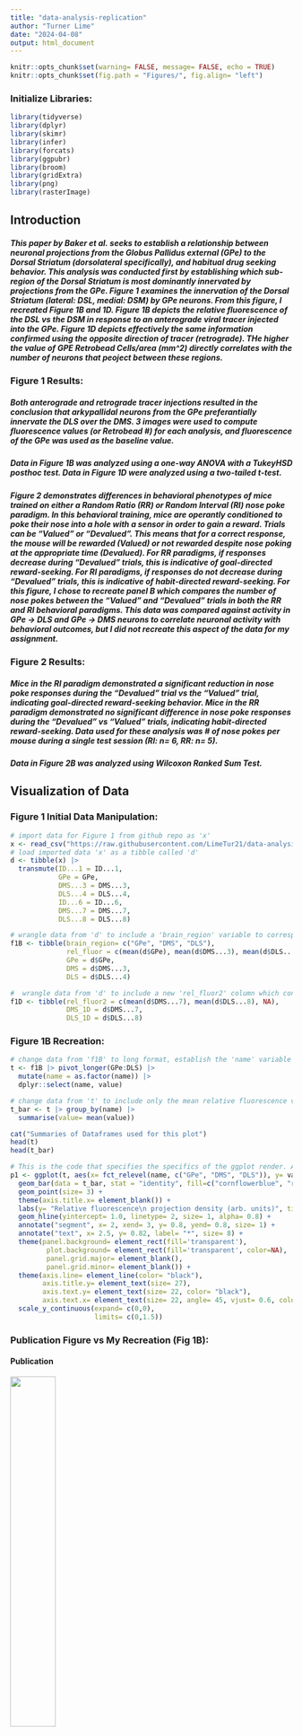 ```yaml
---
title: "data-analysis-replication"
author: "Turner Lime"
date: "2024-04-08"
output: html_document
---
```


```r
knitr::opts_chunk$set(warning= FALSE, message= FALSE, echo = TRUE)
knitr::opts_chunk$set(fig.path = "Figures/", fig.align= "left")
```

### Initialize Libraries:
```r
library(tidyverse)
library(dplyr)
library(skimr)
library(infer)
library(forcats)
library(ggpubr)
library(broom)
library(gridExtra)
library(png)
library(rasterImage)
```

## Introduction
##### This paper by Baker et al. seeks to establish a relationship between neuronal projections from the Globus Pallidus external (GPe) to the Dorsal Striatum (dorsolateral specifically), and habitual drug seeking behavior. This analysis was conducted first by establishing which sub-region of the Dorsal Striatum is most dominantly innervated by projections from the GPe. Figure 1 examines the innervation of the Dorsal Striatum (lateral: DSL, medial: DSM) by GPe neurons. From this figure, I recreated Figure 1B and 1D. Figure 1B depicts the relative fluorescence of the DSL vs the DSM in response to an anterograde viral tracer injected into the GPe. Figure 1D depicts effectively the same information confirmed using the opposite direction of tracer (retrograde). THe higher the value of GPE Retrobead Cells/area (mm^2) directly correlates with the number of neurons that peoject between these regions.

### Figure 1 Results:
##### Both anterograde and retrograde tracer injections resulted in the conclusion that arkypallidal neurons from the GPe preferantially innervate the DLS over the DMS. 3 images were used to compute fluorescence values (or Retrobead #) for each analysis, and fluorescence of the GPe was used as the baseline value.
##### Data in Figure 1B was analyzed using a one-way ANOVA with a TukeyHSD posthoc test. Data in Figure 1D were analyzed using a two-tailed t-test. 

##### Figure 2 demonstrates differences in behavioral phenotypes of mice trained on either a Random Ratio (RR) or Random Interval (RI) nose poke paradigm. In this behavioral training, mice are operantly conditioned to poke their nose into a hole with a sensor in order to gain a reward. Trials can be "Valued" or "Devalued". This means that for a correct response, the mouse will be rewarded (Valued) or not rewarded despite nose poking at the appropriate time (Devalued). For RR paradigms, if responses decrease during "Devalued" trials, this is indicative of goal-directed reward-seeking. For RI paradigms, if responses do not decrease during "Devalued" trials, this is indicative of habit-directed reward-seeking. For this figure, I chose to recreate panel B which compares the number of nose pokes between the "Valued" and "Devalued" trials in both the RR and RI behavioral paradigms. This data was compared against activity in GPe -> DLS and GPe -> DMS neurons to correlate neuronal activity with behavioral outcomes, but I did not recreate this aspect of the data for my assignment.

### Figure 2 Results:
##### Mice in the RI paradigm demonstrated a significant reduction in nose poke responses during the "Devalued" trial vs the "Valued" trial, indicating goal-directed reward-seeking behavior. Mice in the RR paradigm demonstrated no significant difference in nose poke responses during the "Devalued" vs "Valued" trials, indicating habit-directed reward-seeking. Data used for these analysis was # of nose pokes per mouse during a single test session (RI: n= 6, RR: n= 5).
##### Data in Figure 2B was analyzed using Wilcoxon Ranked Sum Test. 


## Visualization of Data
### Figure 1 Initial Data Manipulation:
```r
# import data for Figure 1 from github repo as 'x'
x <- read_csv("https://raw.githubusercontent.com/LimeTur21/data-analysis-replication/main/Figure1.csv", skip= 1)
# load imported data 'x' as a tibble called 'd'
d <- tibble(x) |>
  transmute(ID...1 = ID...1,
            GPe = GPe,
            DMS...3 = DMS...3,
            DLS...4 = DLS...4,
            ID...6 = ID...6,
            DMS...7 = DMS...7,
            DLS...8 = DLS...8)

# wrangle data from 'd' to include a 'brain_region' variable to correspond to 'rel_fluor' values and winnow data to include only values relevant for Figure 1B. 'rel_fluor' values in this dataframe represent the mean of the relative fluorescence per brain region as compared to the GPe. 
f1B <- tibble(brain_region= c("GPe", "DMS", "DLS"),
              rel_fluor = c(mean(d$GPe), mean(d$DMS...3), mean(d$DLS...4)),
              GPe = d$GPe,
              DMS = d$DMS...3,
              DLS = d$DLS...4)

#  wrangle data from 'd' to include a new 'rel_fluor2' column which contains the mean Retrobead density in the GPe following retrograde tracing from either the DLS or DMS, and to winnow the data to include only values relevant for Figure 1D.
f1D <- tibble(rel_fluor2 = c(mean(d$DMS...7), mean(d$DLS...8), NA),
              DMS_1D = d$DMS...7,
              DLS_1D = d$DLS...8)
```

### Figure 1B Recreation:
```r
# change data from 'f1B' to long format, establish the 'name' variable as a factor, and winnow resulting dataframe to include only the 'name' and 'value' column. These columns contain the brain region and raw relative fluorescence values. This dataframe will be used to recreate the scatterplot portion of this sub-figure.
t <- f1B |> pivot_longer(GPe:DLS) |> 
  mutate(name = as.factor(name)) |> 
  dplyr::select(name, value)

# change data from 't' to include only the mean relative fluorescence values and the name of the brain region that those values correspond to. This dataframe will be used to create the bar graph portion of this sub-figure.
t_bar <- t |> group_by(name) |>
  summarise(value= mean(value))

cat("Summaries of Dataframes used for this plot")
head(t)
head(t_bar)

# This is the code that specifies the specifics of the ggplot render. As mentioned above, dataframe 't' is used for the scatterplot points and dataframe t_bar is used for the bar graph portion of this sub-figure recreation.
p1 <- ggplot(t, aes(x= fct_relevel(name, c("GPe", "DMS", "DLS")), y= value)) +
  geom_bar(data = t_bar, stat = "identity", fill=c("cornflowerblue", "red", "azure4"), width= 0.7) +
  geom_point(size= 3) +
  theme(axis.title.x= element_blank()) +
  labs(y= "Relative fluorescence\n projection density (arb. units)", title= "\n\n\n") +
  geom_hline(yintercept= 1.0, linetype= 2, size= 1, alpha= 0.8) +
  annotate("segment", x= 2, xend= 3, y= 0.8, yend= 0.8, size= 1) +
  annotate("text", x= 2.5, y= 0.82, label= "*", size= 8) +
  theme(panel.background= element_rect(fill='transparent'),
         plot.background= element_rect(fill='transparent', color=NA),
         panel.grid.major= element_blank(),
         panel.grid.minor= element_blank()) +
  theme(axis.line= element_line(color= "black"),
        axis.title.y= element_text(size= 27),
        axis.text.y= element_text(size= 22, color= "black"),
        axis.text.x= element_text(size= 22, angle= 45, vjust= 0.6, color= "black")) +
  scale_y_continuous(expand= c(0,0),
                     limits= c(0,1.5))
```
### Publication Figure vs My Recreation (Fig 1B):

#### Publication
![ ](Figures/fig1B.png){width=40%}


#### Recreation
![ ](Figures/unnamed-chunk-3-1.png){width=55%}

### Figure 1D Recreation:
```r
# change data from 'f1D' to long format, establish the 'name' variable as a factor, and winnow resulting dataframe to include only the 'name' and 'value' column. These columns contain the brain region and raw Retrobead cells/area (mm^2) values. This dataframe will be used to recreate the scatterplot portion of this sub-figure.
t2 <- f1D |> pivot_longer(DMS_1D:DLS_1D) |> 
  mutate(name = factor(name)) |> 
  dplyr::select(name, value)


# change data from 't2' to include only the mean Retrobead Cells/Area (mm^2) values and the 'name' of the brain region that those values correspond to. This dataframe will be used to create the bar graph portion of this sub-figure.
t_bar2 <- t2 |> group_by(name) |>
  summarise(value= mean(value))

cat("Summaries of Dataframes used for this plot")
head(t2)
head(t_bar2)

# This is the code that specifies the specifics of the ggplot render. As mentioned above, dataframe 't2' is used for the scatterplot points and dataframe t_bar2 is used for the bar graph portion of this sub-figure recreation.
p2 <- ggplot(t2, aes(x= fct_relevel(name, c("DMS_1D", "DLS_1D")), y= value)) +
  geom_bar(data = t_bar2, stat = "identity", fill=c("cornflowerblue", "red"), width= 0.7) +
  geom_point(size= 3) +
  labs(y="GPe Retrobead\n Cells/Area (mm^2)", x= "Injection Site") +
  annotate("segment", x= 1, xend= 2, y= 125, yend= 125, size= 1) +
  annotate("text", x= 1.5, y= 127, label= "*", size= 8) +
  scale_x_discrete(labels= c("DMS_1D" = "DMS", "DLS_1D" = "DLS")) +
  scale_y_continuous(expand = c(0,0),
                     limits = c(0,150)) +
  theme(panel.background = element_rect(fill='transparent'),
         plot.background = element_rect(fill='transparent', color=NA),
         panel.grid.major = element_blank(),
         panel.grid.minor = element_blank()) +
  theme(axis.line = element_line(color = "black"),
        axis.title.y= element_text(size= 22),
        axis.text.y= element_text(size= 17, color= "black"),
        axis.title.x= element_text(size= 22),
        axis.text.x= element_text(size= 16, angle= 45, vjust= 0.6, color= "black")) +
  theme(plot.title= element_text(size= 24, vjust= 2.1))
```
### Publication Figure vs My Recreation (Fig 1D):

#### Publication

![ ](Figures/fig1D.png){width=36%}

#### Recreation
![ ](Figures/unnamed-chunk-5-1.png){height=385px}

```r
# import data for Figure 2 from github repo as 'x2'
x2 <- read_csv("https://raw.githubusercontent.com/LimeTur21/data-analysis-replication/main/Figure2.csv", col_names= TRUE, skip= 2)
# load imported data 'x2' as a tibble called 'd2'
d2 <- tibble(x2)

# winnow data from 'd2' to include only values relevant for Figure 2B. This dataframe includes nose poke data from each mouse based on the trial and what response paradigm (RR vs RI) the mouse went through. Data were renamed for convenience in subsequent code.
f2B <- tibble(RR20_Valued = d2$Valued...2,
              RR20_Devalued = d2$Devalued...3,
              RI120_Valued = d2$Valued...4,
              RI120_Devalued = d2$Devalued...5)

# change data from 'f2B' to long format, establish the 'name' variable as a factor, and winnow resulting dataframe to include only the 'name' and 'value' column. Furthermore, I excluded NA values to remove the single NA row in the RR20 column because this sub-figure panel had only 5 mice used in the analysis vs the RI group which had 6 mice. These columns contain the number of nose pokes per mouse for each trial (Valued vs Devalued). This dataframe will be used to recreate the scatterplot portion of this sub-figure.
t2B_RR20 <- f2B |> pivot_longer(RR20_Valued:RR20_Devalued) |>
  mutate(name = factor(name)) |>
  dplyr::select(c(name, value)) |>
  na.exclude()

# change data from 't2B_RR20' to include only the mean nose poke values and the 'name' of the trial (Valued vs Devalued) that those values correspond to. This dataframe will be used to create the bar graph portion of this sub-figure.
t_bar2B_RR20 <- t2B_RR20 |> group_by(name) |>
  summarise(value= mean(value))

cat("Summaries of Dataframes used for this plot")
head(t2B_RR20)
head(t_bar2B_RR20)

# this was included because I thought I could replicate the repeated measures lines to indicate which atapoints corresponded between the 'Valued' and 'Devalued' trials, but it didn't work out and I ended up doing each line manually. I thought I'd inlude it to show you my thought process in constructing this recreation. 
t_line2B_RR20 <- f2B |>
  dplyr::select(RR20_Valued, RR20_Devalued) |>
  na.exclude() |>
  mutate(id = c(1,2,3,4,5,6))

# create variables that encompass only the 'Valued' or 'Devalued' nose poke data from the RR behavioral paradigm. I did this to make it easier to create the individual repeated measures lines that I tried to make with the t_line2B_RR20 dataframe. This worked way better so I kept with this format.
valued_only <- t2B_RR20 |>
  filter(name == "RR20_Valued")
devalued_only <- t2B_RR20 |>
  filter(name == "RR20_Devalued")

# This is the code that specifies the specifics of the ggplot render for the Figure 2B sub-panel 1. As mentioned above, dataframe 't2B_RR20' is used for the scatterplot points and dataframe t_bar2B_RR20 is used for the bar graph portion of this sub-figure, sub-panel recreation. This portion of the sub-figure is specific to the RR behavioral paradigm.
p2B.1 <- ggplot(t2B_RR20, aes(x= fct_relevel(name, c("RR20_Valued", "RR20_Devalued")), y= value)) +
  geom_bar(data = t_bar2B_RR20, stat = "identity", color= "black", fill= "red", alpha= 0.4, width= 0.7) +
  annotate("segment", x= 1, xend= 2, y= valued_only[["value"]][[1]], yend= devalued_only[["value"]][[1]]) +
  annotate("segment", x= 1, xend= 2, y= valued_only[["value"]][[2]], yend= devalued_only[["value"]][[2]]) +
  annotate("segment", x= 1, xend= 2, y= valued_only[["value"]][[3]], yend= devalued_only[["value"]][[3]]) +
  annotate("segment", x= 1, xend= 2, y= valued_only[["value"]][[4]], yend= devalued_only[["value"]][[4]]) +
  annotate("segment", x= 1, xend= 2, y= valued_only[["value"]][[5]], yend= devalued_only[["value"]][[5]]) +
  annotate("segment", x= 1, xend= 2, y= valued_only[["value"]][[6]], yend= devalued_only[["value"]][[6]]) +
  geom_point(fill= "red", size= 3, color= "black", pch= 21) +
  annotate("segment", x= 1, xend= 2, y= 126, yend= 126, size= 1) +
  annotate("text", label= "*", x= 1.5, y= 128, size= 8) +
  labs(y= "Nose Pokes (n)",
       title= "RR") +
  theme(axis.title.x= element_blank(),
        plot.title = element_text(hjust=0.5)) +
  theme(legend.position= "none") +
  scale_y_continuous(expand = c(0, 0),
                     limits = c(0, 133)) +
  scale_x_discrete(labels= c("RR20_Valued"= "Valued", "RR20_Devalued"= "Devalued")) +
  theme(panel.background = element_rect(fill='transparent'),
         plot.background = element_rect(fill='transparent', color=NA),
         panel.grid.major = element_blank(),
         panel.grid.minor = element_blank()) +
  theme(axis.line = element_line(color = "black")) +
  theme(plot.title = element_text(margin=margin(b = 25, unit = "pt"), size= 22),
        axis.title.y= element_text(size= 22),
        axis.text.y= element_text(size= 18, color= "black"),
        axis.text.x= element_text(size= 16, angle= 45, vjust= 0.6, color= "black"))

##########

# change data from 'f2B' to long format, establish the 'name' variable as a factor, and winnow resulting dataframe to include only the 'name' and 'value' column. I left the na.exclude() line in there as an artifcat of copy-paste from the previous sub-figure sub-panel. These columns contain the number of nose pokes per mouse for each trial (Valued vs Devalued). This dataframe will be used to recreate the scatterplot portion of this sub-figure.
t2B_RI120 <- f2B |> pivot_longer(RI120_Valued:RI120_Devalued) |>
  mutate(name = factor(name)) |>
  dplyr::select(c(name, value)) |>
  na.exclude()

# change data from 't2B_RI120' to include only the mean nose poke values and the 'name' of the trial (Valued vs Devalued) that those values correspond to. This dataframe will be used to create the bar graph portion of this sub-figure.
t_bar2B_RI120 <- t2B_RI120 |> group_by(name) |>
  summarise(value= mean(value))

cat("Summaries of Dataframes used for this plot")
head(t2B_RI120)
head(t_bar2B_RI120)

# create variables that encompass only the 'Valued' or 'Devalued' nose poke data from the RI behavioral paradigm. I did this to make it easier to create the individual repeated measures lines. I did not try to make a "line" version of this dataframe because I saw it didn't work previously so I kept with the manual addition of lines through the annotate() function.
valued_only <- t2B_RI120 |>
  filter(name == "RI120_Valued")
devalued_only <- t2B_RI120 |>
  filter(name == "RI120_Devalued")

# This is the code that specifies the specifics of the ggplot render for the Figure 2B sub-panel 2. As mentioned above, dataframe 't2B_RI120' is used for the scatterplot points and dataframe t_bar2B_RI120 is used for the bar graph portion of this sub-figure, sub-panel recreation. This portion of the sub-figure is specific to the RI behavioral paradigm.
p2B.2 <- ggplot(t2B_RI120, aes(x= fct_relevel(name, c("RI120_Valued", "RI120_Devalued")), y= value)) +
  geom_bar(data = t_bar2B_RI120, stat = "identity", color= "black", fill= "cornflowerblue", width= 0.7) +
  annotate("segment", x= 1, xend= 2, y= valued_only[["value"]][[1]], yend= devalued_only[["value"]][[1]]) +
  annotate("segment", x= 1, xend= 2, y= valued_only[["value"]][[2]], yend= devalued_only[["value"]][[2]]) +
  annotate("segment", x= 1, xend= 2, y= valued_only[["value"]][[3]], yend= devalued_only[["value"]][[3]]) +
  annotate("segment", x= 1, xend= 2, y= valued_only[["value"]][[4]], yend= devalued_only[["value"]][[4]]) +
  annotate("segment", x= 1, xend= 2, y= valued_only[["value"]][[5]], yend= devalued_only[["value"]][[5]]) +
  geom_point(fill= "blue", size= 3, color= "black", pch= 21) +
  labs(y= "Nose Pokes (n)",
       title= "RI") +
  theme(axis.title.x= element_blank(),
        plot.title = element_text(hjust=0.5)) +
  theme(legend.position= "none") +
  scale_y_continuous(expand = c(0, 0),
                     limits = c(0, 100)) +
  scale_x_discrete(labels= c("RI120_Valued"= "Valued", "RI120_Devalued"= "Devalued")) +
  theme(panel.background = element_rect(fill='transparent'),
         plot.background = element_rect(fill='transparent', color=NA),
         panel.grid.major = element_blank(),
         panel.grid.minor = element_blank()) +
  theme(axis.line = element_line(color = "black")) +
  theme(plot.title = element_text(margin=margin(b = 25, unit = "pt"), size= 22),
        axis.title.y= element_text(size= 22),
        axis.text.y= element_text(size= 18, color= "black"),
        axis.text.x= element_text(size= 16, angle= 45, vjust= 0.6, color= "black"))

##########

# This code is commented out for html rendering, but it was originally used to create the two-panel image seen in my creation
#grid.arrange(p2B.1, p2B.2, nrow = 1)
```
### Publication Figure vs My Recreation (Fig 2B):

#### Publication
![ ](Figures/fig2B.png){width=400px}

#### Recreation
![ ](Figures/unnamed-chunk-7-1.png){width=425px}

## Statistical Replication/Reanalysis
#### Replication of Fig 1B One-Way ANOVA:
##### I performed a One-Way ANOVA as described in the paper, though the direction of the alternative hypothesis was not defined by the authors. Thus, I chose the "greater" option, but the interpretation of the ANOVA remains the same. In my replication I was able to achieve the same values reported by the authors for both the ANOVA and the posthoc TukeyHSD.
```r
# One-Way ANOVA to see if brain region (DMS vs DLS) is predictive of relative fluorescence value.
aov1B <- aov(value ~ name, data= t, alternative= "two.sided")
summary(aov1B)
cat("\nPublication F-Value: 87.6\n", "Publication ANOVA p-value: p < 0.0001\n\n", "My F-Value: 87.6\n", "My p-value: 3.63e-05\n\n", sep= "")

# releveling dataframe 't' to have GPe as the reference level since the value in DMS and DLS are relative to the GPe values (which are all 1 anyway)
t <- within(t, name <- relevel(name, ref = "GPe"))

# Post-Hoc replication of the Tukey HSD performed in the study.
posthoc_aov1B <- TukeyHSD(aov1B, which= "name", conf.level= 0.95)
posthoc_aov1B

cat("Publication p-value: p < 0.0012\n", "My p-value: 0.0011652", sep= "")

# Printing out the R-squared value from the glance() function since this is not included in the summary of my anova object.
cat("R-squared: ", glance(aov1B)["r.squared"][[1]], sep= "")
```

#### Replication of Fig 1D Two-Sided t-Test:
##### I performed a two-sided t-test to compare the Retrobead Cells/Area (mm^2) between the DMS and DLS. Fortunately, I was able to replicate the results reported by the authors in this comparison. 
```r
# t-test to determine difference in Retrobead Cells/Area (mm^2) between the DLS and the DMS
ttest1D <- t.test(f1D$DMS_1D, f1D$DLS_1D, alternative= "two.sided")

cat("My p-value: 0.003099762\n")
glance(ttest1D)
cat("Publication p-value:", "p < 0.05")
```

#### Replication of Fig 2B Wilcoxon Rank Sum Test:
##### I performed two Wilcoxon Rank Sum Tests to compare the nose pokes between the 'Valued' and 'Devalued' trials in both the RR and RI behavioral paradigms. Fortunately, I was able to replicate the outcome of the results reported by the authors in this comparison,  but my values were not exactly the same. Upon discussing this analysis further, it appears that this analysis is not appropriate for the RI behavioral paradigm data. This is because there are duplicate values in the 'Valued' and 'Devalued' columns, and "ties" are not properly addressed with this test.
```r
# Wilcoxon rank sum tests used to evaluate differences between nose pokes in 'Valued' and 'Devalued' trials in both the RR and RI behavioral paradigms.
f2B_wilcox1 <- wilcox.test(f2B$RR20_Valued, f2B$RR20_Devalued, alternative= "two.sided")
f2B_wilcox2 <- wilcox.test(f2B$RI120_Valued, f2B$RI120_Devalued, alternative= "two.sided")

# formatted output of the Wilcoxon test for both the RR and RI behavioral paradigms.
cat("Wilcox Test (RR)\nW:", 
    f2B_wilcox1["statistic"][[1]], 
    "\np-value:", f2B_wilcox1["p.value"][[1]],
    "\nAlternative Hypothesis:", f2B_wilcox1["alternative"][[1]],
    "\n\nWilcox Test (RI)\nW:", 
    f2B_wilcox2["statistic"][[1]], 
    "\np-value:", f2B_wilcox2["p.value"][[1]],
    "\nAlternative Hypothesis:", f2B_wilcox2["alternative"][[1]])
cat("Publication Values:\n", "p-value (RR): 0.03\n", "p-value (RI): 0.62")
```

## Summary/Discussion
#### Overall, I feel that I did a good job of replicating the figures and statistics given the information provided by the authors. There were a few notable difficulties with replicating this data, however I was generally satisfied with the reporting in this publication.

Initially, I began with recreating the figures that I thought would provide the most relevant information in a "summary version" of this paper. My R-ability was also considered in choosing the figures I wanted to replicate. Firstly, I appreciated that the Figure 1 graphics provided information that supported the hypothesis of the paper in a broader scope. I did have some issue when it came to Figure 1D. The figure legend incorrectly identifies what portion of the figure represents the Two-Sided t-Test (sub-fig C instead of the correct sub-fig: D). Despite this drawback, I was able to interpret what they intended to publish and my subsequent analysis did replicate the reported results.

Figure 2 was a more complicated figure replication, but the statistical analysis was very straight forward, and I was able to replicate the outcome of the authors results. Unfortunately, I was not able to replicate the exact values, but the interpretation fo my analysis is the same as the publication authors. Funny enough, this turned out to be a point of contention as the statistical test that was easy to replicate turned out to not to be the most appropriate for the underlying data. As mentioned in the Data Visualization Replication section, there were duplicate values in the comparison groups of my Wilcoxon Rank Sum tests. One potential workaround would be to use a non-parametric analysis (such as permutation testing that we learned in class) to break the association between nose poke and trial value (i.e. whether the mouse was rewarded for a correct nose poke or not). Despite this information, I was able to recreate their analysis so I will consider this a success.

All of the figures that I chose to replicate displayed descriptive statistics of the data. For instance, each of the bar graphs that I plotted represent the mean value of the relevant data. I did not plot the error bars that can be seen on Figure 1B and 1D as I ran out of time and I couldn't figure out an eloquent programmatic way of adding this to the plot. My plan was to use the mean value of the relevant data, and then calculate standard error by using the sd() function to calculate standard deviations of the samples. Then I would devide the calculated sd() values by the square root of the sample size for each sub-figure. I intended to incorporate lines to represent confidence intervals using the annotate() fucntion that I used for many of the other lines on my figures.


## References
##### Baker, M., Kang, S., Hong, S.-I., Song, M., Yang, M. A., Peyton, L., Essa, H., Lee, S. W., & Choi, D.-S. (2023). External globus pallidus input to the dorsal striatum regulates habitual seeking behavior in male mice. Nature Communications, 14(1), Article 1. https://doi.org/10.1038/s41467-023-39545-8

